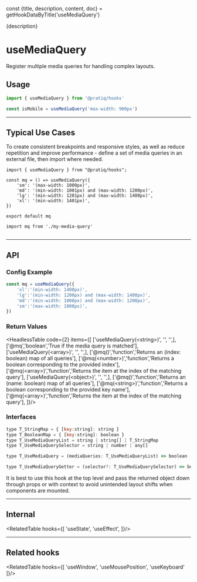 const {title, description, content, doc} = getHookDataByTitle('useMediaQuery')

<head>
  <title>{title}</title>
  <meta name="description" content={description} />
</head>

<MainText>
{description}
</MainText>

<MainText>
<h1>useMediaQuery</h1>
Register multiple media queries for handling complex layouts.
</MainText>



## Usage    
 

```js 
import { useMediaQuery } from '@pratiq/hooks'

const isMobile = useMediaQuery('max-width: 900px')
```

















<!-- ======================================================================= -->
<hr />

## Typical Use Cases

To create consistent breakpoints and responsive styles, as well as reduce repetition and
improve performance - define a set of media queries in an external file, then import where needed.



```tsx title='my-code'
import { useMediaQuery } from "@pratiq/hooks";

const mq = () => useMediaQuery({
    'sm': '(max-width: 1000px)',
    'md': '(min-width: 1001px) and (max-width: 1200px)',
    'lg': '(min-width: 1201px) and (max-width: 1400px)',
    'xl': '(min-width: 1401px)',
})

export default mq
```

```tsx
import mq from './my-media-query'


```










<!-- ======================================================================= -->
<hr />

## API

### Config Example

```js
const mq = useMediaQuery({
    'xl':'(min-width: 1400px)',
    'lg':'(min-width: 1200px) and (max-width: 1400px)',
    'md':'(min-width: 1000px) and (max-width: 1200px)',
    'sm':'(max-width: 1000px)',
})
```



### Return Values


<HeadlessTable code={2} items={[
    ['useMediaQuery(&lt;string&gt;)', '', '',],
    ['@mq','boolean','True if the media query is matched'],
    ['useMediaQuery(&lt;array&gt;)', '', '',],
    ['@mq()','function','Returns an (index: boolean) map of all queries'],
    ['@mq(&lt;number&gt;)','function','Returns a boolean corresponding to the provided index'],
    ['@mq(&lt;array&gt;)','function','Returns the item at the index of the matching query'],
    ['useMediaQuery(&lt;object&gt;)', '', '',],
    ['@mq()','function','Returns an (name: boolean) map of all queries'],
    ['@mq(&lt;string&gt;)','function','Returns a boolean corresponding to the provided key name'],
    ['@mq(&lt;array&gt;)','function','Returns the item at the index of the matching query'],
]}/>


### Interfaces

```js
type T_StringMap = { [key:string]: string }
type T_BooleanMap = { [key:string]: boolean }
type T_UseMediaQueryList = string | string[] | T_StringMap
type T_UseMediaQuerySelector = string | number | any[]

type T_UseMediaQuery = (mediaQueries: T_UseMediaQueryList) => boolean | T_UseMediaQueryGetter

type T_UseMediaQueryGetter = (selector?: T_UseMediaQuerySelector) => boolean | T_BooleanMap
```


It is best to use this hook at the top level and pass the returned object down
through props or with context to avoid unintended layout shifts when components
are mounted.



<!-- ======================================================================= -->
<hr />

## Internal

<RelatedTable hooks={[
    'useState',
    'useEffect',
]}/>


<!-- ======================================================================= -->
<hr />

## Related hooks

<RelatedTable hooks={[
    'useWindow',
    'useMousePosition',
    'useKeyboard'
]}/>